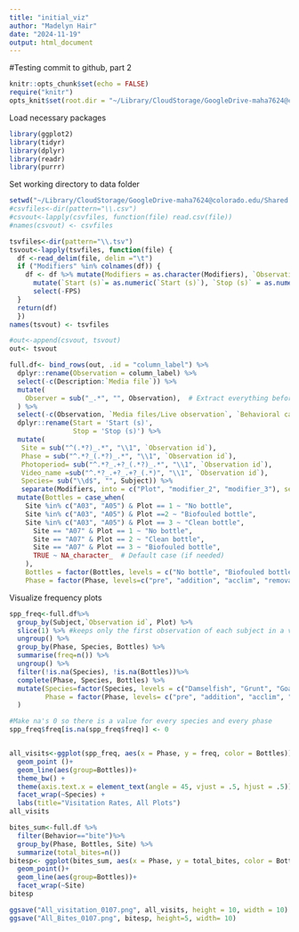 ```yaml
---
title: "initial_viz"
author: "Madelyn Hair"
date: "2024-11-19"
output: html_document
---
```

#Testing commit to github, part 2
```r
knitr::opts_chunk$set(echo = FALSE)
require("knitr")
opts_knit$set(root.dir = "~/Library/CloudStorage/GoogleDrive-maha7624@colorado.edu/Shared drives/Field Research Videos/Gil Lab/Projects_2024/Plastics/completed_annotations_plastics")
```

Load necessary packages
```r
library(ggplot2)
library(tidyr)
library(dplyr)
library(readr)
library(purrr)
```

Set working directory to data folder
```r
setwd("~/Library/CloudStorage/GoogleDrive-maha7624@colorado.edu/Shared drives/Field Research Videos/Gil Lab/Projects_2024/Plastics/completed_annotations_plastics")
#csvfiles<-dir(pattern="\\.csv")
#csvout<-lapply(csvfiles, function(file) read.csv(file))
#names(csvout) <- csvfiles

tsvfiles<-dir(pattern="\\.tsv")
tsvout<-lapply(tsvfiles, function(file) {
  df <-read_delim(file, delim ="\t")
  if ("Modifiers" %in% colnames(df)) {
    df <- df %>% mutate(Modifiers = as.character(Modifiers), `Observation date`=as.character(`Observation date`), `Total length` = as.numeric(`Total length`)) %>%
      mutate(`Start (s)`= as.numeric(`Start (s)`), `Stop (s)` = as.numeric(`Stop (s)`), `Duration (s)` = as.numeric(`Duration (s)`)) %>%
      select(-FPS)
  }
  return(df)
  })
names(tsvout) <- tsvfiles

#out<-append(csvout, tsvout)
out<- tsvout
```


```r
full.df<- bind_rows(out, .id = "column_label") %>%
  dplyr::rename(Observation = column_label) %>%
  select(-c(Description:`Media file`)) %>%
  mutate(
    Observer = sub("_.*", "", Observation),  # Extract everything before the first _
  ) %>%
  select(-c(Observation, `Media files/Live observation`, `Behavioral category`, Date, Subjects)) %>%
  dplyr::rename(Start = 'Start (s)',
                Stop = 'Stop (s)') %>% 
  mutate(
   Site = sub("^(.*?)_.*", "\\1", `Observation id`),
   Phase = sub("^.*?_(.*?)_.*", "\\1", `Observation id`),
   Photoperiod= sub("^.*?_.+?_(.*?)_.*", "\\1", `Observation id`),
   Video_name =sub("^.*?_.+?_.+?_(.*)", "\\1", `Observation id`),
   Species= sub("\\d$", "", Subject)) %>% 
   separate(Modifiers, into = c("Plot", "modifier_2", "modifier_3"), sep = "\\|", fill = "right") %>%
  mutate(Bottles = case_when(
    Site %in% c("A03", "A05") & Plot == 1 ~ "No bottle",
    Site %in% c("A03", "A05") & Plot ==2 ~ "Biofouled bottle",
    Site %in% c("A03", "A05") & Plot == 3 ~ "Clean bottle",
      Site == "A07" & Plot == 1 ~ "No bottle",
      Site == "A07" & Plot == 2 ~ "Clean bottle",
      Site == "A07" & Plot == 3 ~ "Biofouled bottle",
      TRUE ~ NA_character_  # Default case (if needed)
    ),
    Bottles = factor(Bottles, levels = c("No bottle", "Biofouled bottle", "Clean bottle")),
    Phase = factor(Phase, levels=c("pre", "addition", "acclim", "removal")))


```


Visualize frequency plots
```r
spp_freq<-full.df%>%
  group_by(Subject,`Observation id`, Plot) %>%
  slice(1) %>% #keeps only the first observation of each subject in a video's plot for the frequency count
  ungroup() %>%
  group_by(Phase, Species, Bottles) %>%
  summarise(freq=n()) %>%
  ungroup() %>%
  filter(!is.na(Species), !is.na(Bottles))%>%
  complete(Phase, Species, Bottles) %>%
  mutate(Species=factor(Species, levels = c("Damselfish", "Grunt", "Goatfish", "Parrotfish", "Surgeonfish", "Snapper", "Wrasse","Jack", "Grouper","Butterfly", "Other", "No focal subject")), 
         Phase = factor(Phase, levels= c("pre", "addition", "acclim", "removal"))
  )

#Make na's 0 so there is a value for every species and every phase
spp_freq$freq[is.na(spp_freq$freq)] <- 0


all_visits<-ggplot(spp_freq, aes(x = Phase, y = freq, color = Bottles)) + 
  geom_point ()+
  geom_line(aes(group=Bottles))+
  theme_bw() +
  theme(axis.text.x = element_text(angle = 45, vjust = .5, hjust = .5))+
  facet_wrap(~Species) + 
  labs(title="Visitation Rates, All Plots")
all_visits
```

```r
bites_sum<-full.df %>%
  filter(Behavior=="bite")%>%
  group_by(Phase, Bottles, Site) %>%
  summarize(total_bites=n())
bitesp<- ggplot(bites_sum, aes(x = Phase, y = total_bites, color = Bottles)) +
  geom_point()+
  geom_line(aes(group=Bottles))+
  facet_wrap(~Site)
bitesp
```

```r
ggsave("All_visitation_0107.png", all_visits, height = 10, width = 10)
ggsave("All_Bites_0107.png", bitesp, height=5, width= 10)
```

